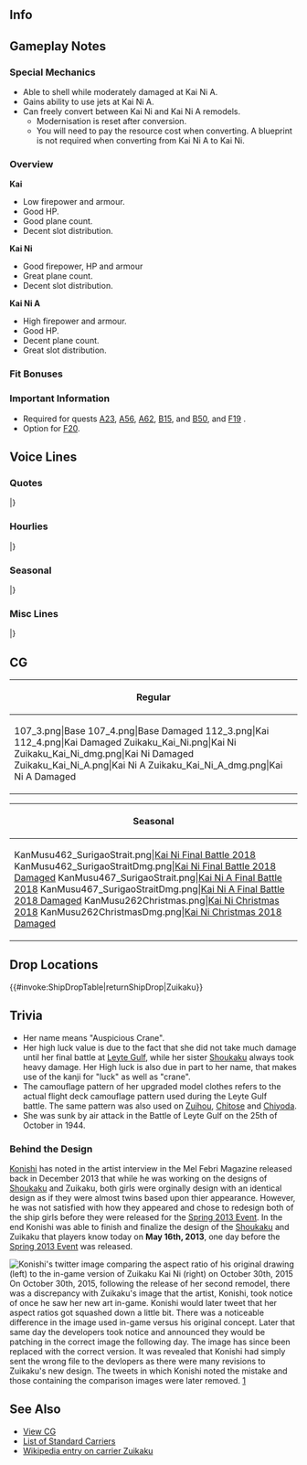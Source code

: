 ==Info==
{{KanmusuInfo|ID=107}}
{{KanmusuInfo|ID=108}}
{{KanmusuInfo|ID=262}}
{{KanmusuInfo|ID=267}}

==Gameplay Notes==
===Special Mechanics===
* Able to shell while moderately damaged at Kai Ni A.
* Gains ability to use jets at Kai Ni A.
* Can freely convert between Kai Ni and Kai Ni A remodels.
** Modernisation is reset after conversion.
** You will need to pay the resource cost when converting. A blueprint is not required when converting from Kai Ni A to Kai Ni.

===Overview===
'''Kai'''
* Low firepower and armour.
* Good HP.
* Good plane count.
* Decent slot distribution.

'''Kai Ni'''
* Good firepower, HP and armour
* Great plane count.
* Decent slot distribution.

'''Kai Ni A'''
* High firepower and armour.
* Good HP.
* Decent plane count.
* Great slot distribution.

===Fit Bonuses===
{{:{{BASEPAGENAME}}/Equipment Bonuses}}
{{clear}}

===Important Information===
* Required for quests [[Quests#A23|A23]], [[Quests#A56|A56]], [[Quests#A62|A62]], [[Quests#B15|B15]], and [[Quests#B50|B50]], and [[Quests#F19|F19]] <Shoukaku>.
* Option for [[Quests#F20|F20]].

==Voice Lines==
===Quotes===
{{ShipquoteHeader}}
{{ShipquoteKai
|scenario = Introduction
|origin = 翔鶴型航空母艦二番艦、妹の瑞鶴です。幸運の空母ですって？そうじゃないの、一生懸命やってるだけ…よ。 艦載機がある限り、これからだって、負けない！提督さん、あらためて、これからもよろしくね。
|translation = I'm the 2nd ship of the Shoukaku-class aircraft carriers, the younger sister, Zuikaku. A lucky carrier? Not quite, I just did my best... I won't ever lose as long as I have planes. Once again, nice to meet you, Admiral.<ref>She was called lucky because she survived many engagements.</ref>
|audio = Zuikaku-Intro.mp3
}}
<!--{{ShipquoteKai
|scenario = Introduction
|origin = 翔鶴型航空母艦2番艦、妹の瑞鶴です。幸運の空母ですって？そうじゃないの、一生懸命やってるだけ…よ。 艦載機がある限り、負けないわ！
|translation = I'm the 2nd ship of the Shoukaku-class aircraft carriers, the younger sister, Zuikaku. A lucky carrier? Not quite, I just did my best... I won't lose as long as I have planes.<ref>She was called lucky because she survived many engagements.</ref>
|audio = Zuikaku_1.ogg
}}-->
{{ShipquoteKai
|scenario = Introduction
|kai2 = yes
|origin = 航空艤装を全面てきに近代化改修したこの瑞鶴、ふつうの正規空母だとは思わないでね。
|translation = Don't think that I'm just your ordinary standard carrier after my flight equipment has been fully modernised.
|audio = ZuikakuKaiNi-Intro.mp3
}}
{{ShipquoteKai
|scenario = Library
|origin = 翔鶴型航空母艦2番艦、瑞鶴です。
翔鶴姉と共に、ミッドウェーの後の第一機動部隊の中核として、矢尽き刀折れるまで奮戦しました。 
文字通り、最後の機動部隊が壊滅する、その日まで…。
|translation = I'm the 2nd ship of the Shoukaku-class aircraft carriers, Zuikaku.
I formed the core of the 1st Task Force with Shoukaku-nee after Midway and fought hard until my last breath.<ref>After the disaster at Midway, Shoukaku and Zuikaku were assigned to CarDiv1.</ref>
I literally fought on until the day that the Task Force was crushed.<ref>Referring to the [https://en.wikipedia.org/wiki/Battle_of_Leyte_Gulf Battle of Leyte Gulf] where the IJN was handed it's biggest defeat.</ref>
|audio = Zuikaku_25.ogg
}}
{{ShipquoteKai
|scenario = Library
|kai2 = yes
|origin = 翔鶴型航空母艦２番艦、瑞鶴です。
翔鶴姉と共にミッドウェーの後の第一機動部隊の中核として、矢尽き刀折れるまで奮戦しました。文字通り、最後の機動部隊が壊滅する、その日まで。
でも、今度は違うの。改装された本格正規空母の力、存分にみせるわ！翔鶴姉、やろう！
|translation = I'm the 2nd ship of the Shoukaku-class aircraft carriers, Zuikaku.
I formed the core of the 1st Task Force with Shoukaku-nee after Midway and fought hard until my last breath. I literally fought on until the day that the Task Force was crushed.
But this time will be different. I'll really show you the true power of a remodelled standard carrier! Let's do this, Shoukaku-nee!
|audio = ZuikakuKaiNi-Library.mp3
}}
{{ShipquoteKai
|scenario = Secretary 1
|origin = 提督さん、何？作戦？
|translation = What is it, Admiral? An operation?
|audio = Zuikaku_2.ogg
}}
{{ShipquoteKai
|scenario = Secretary 2
|origin = もう、翔鶴姉だって…ちょっとおやつ食べるの控えよかな…あぁ、なんでもない！
|translation = Jeez, you too, Shoukaku-nee... Maybe I should cut down on snacks a little... Ah, it's nothing!
|audio = Zuikaku-Sec2.mp3
}}
<!--{{ShipquoteKai
|scenario = Secretary 2
|origin = 翔鶴姉なに…？って、提督さんじゃん！何やってんの！？爆撃されたいの！？
|translation = What is it, Shoukaku-nee...? Wha, it's you, Admiral! What do you think you're doing!? Do you want to be bombed!?
|audio = Zuikaku_3.ogg
}}-->
{{ShipquoteKai
|scenario = Secretary 3
|origin = 全機爆装、準備出来次第発艦！目標、母港執務室の提督！やっちゃって！
|translation = All bombers take off as soon as you're ready! The target is the Admiral's office! Get him!
|audio = Zuikaku_4.ogg
}}
{{ShipquoteKai
|scenario = Secretary Idle
|origin = 提督ー！なんか瑞鶴、ちょっと退屈なんだけど…不貞腐れるぞ！
|translation = Admiral~! I'm kind of bored... I'll sulk!
|audio = Zuikaku_29.ogg
}}
{{ShipquoteKai
|scenario = Secretary (Married)
|origin = 提督さん…あんま無理しちゃ駄目だよ…？
|translation = Admiral... don't push yourself alright...?
|audio = Zuikaku_28.ogg
}}
{{ShipquoteKai
|scenario = Wedding
|origin = 提督さん、どうしたの、そんな真顔で？瑞鶴の顔になんか付いてる？　えっ？あっ、近い、近いですよ！顔がっ！？あっ…あぁっ…あぁ…
|translation = What's with that serious expression, Admiral? Is there something on my face? Ah, you're close, too close! Your expression is! Ah... Ah... Ah...
|audio = Zuikaku_24.ogg
}}
{{ShipquoteKai
|scenario = Player's Score
|origin = 提督さん、どう？どんな感じどんな感じ？
|translation = How is it, Admiral? What's the situation like?
|audio = Zuikaku_8.ogg
}}
{{ShipquoteKai
|scenario = Joining the Fleet
|origin = 五航戦、瑞鶴出撃よ！
|translation = CarDiv5, Zuikaku, sortieing!
|audio = Zuikaku_13.ogg
}}
{{ShipquoteKai
|scenario = Equipment 1
|origin = うんっ、いいみたい！ありがとね！
|translation = Yup, looks good! Thanks!
|audio = Zuikaku_9.ogg
}}
{{ShipquoteKai
|scenario = Equipment 1
|kai2 = yes
|origin = 新しい艦載機？いいじゃあない！さーんきゅっ！
|translation = A new plane? That's great! Thank you~!
|audio = ZuikakuKaiNi-Equip1.mp3
}}
{{ShipquoteKai
|scenario = Equipment 2
|origin = やだ…これもいいわね…さーんきゅっ！
|translation = You shouldn't have... This is great too... Thank you!
|audio = Zuikaku_10.ogg
}}
{{ShipquoteKai
|scenario = Equipment 2 (Kai Ni A)
|kai2 = yes
|origin = 新型艦載機っ…。ん…。たしかに良さそう。うちの装備と艤装なら、運用できるわ！
|translation = A new model plane... Hmm... That does sound good. I can handle any equipment!
|audio = ZuikakuKaiNiA-Equip2.mp3
}}
{{ShipquoteKai
|scenario = Equipment 3
|origin = いい感じじゃない！
|translation = This feels great!
|audio = Zuikaku_26.ogg
}}
{{ShipquoteKai
|scenario = Equipment 3
|kai2 = yes
|origin = よし、いい感じじゃあない！
|translation = Alright, this feels great!
|audio = ZuikakuKaiNi-Equip3.mp3
}}
{{ShipquoteKai
|scenario = Supply
|origin = 燃料、弾薬…艦載機も補充しておくね。
|translation = Fuel, ammunition... replace my planes too alright.
|audio = Zuikaku_27.ogg
}}
{{ShipquoteKai
|scenario = Docking (Minor Damage)
|origin = 少し、お風呂に入ってくるね。
|translation = I'll be in the bath for a while.
|audio = Zuikaku_11.ogg
}}
{{ShipquoteKai
|scenario = Docking (Major Damage)
|origin = まぁ、私だってたまにはケガするし。
|translation = Well, even I get injured sometimes.
|audio = Zuikaku_12.ogg
}}
{{ShipquoteKai
|scenario = Construction
|origin = 提督さん、新しい船できたみたい。
|translation = Looks like a new ship is here, Admiral.
|audio = Zuikaku_5.ogg
}}
{{ShipquoteKai
|scenario = Returning from Sortie
|origin = 艦隊が無事帰投しました。はぁ…よかったぁ！
|translation = The fleet has returned safely to port. Whew... thank goodness!
|audio = Zuikaku_7.ogg
}}
{{ShipquoteKai
|scenario = Starting a Sortie
|origin = 空母瑞鶴、抜錨します！
|translation = Carrier Zuikaku, setting sail!
|audio = Zuikaku_14.ogg
}}
{{ShipquoteKai
|scenario = Starting a Sortie
|kai2 = yes
|origin = 機動部隊、旗艦瑞鶴、抜錨するわ！続いて！
|translation = Task Force flagship, Zuikaku, setting sail! Follow me!
|audio = ZuikakuKaiNi-Sortie.mp3
}}
{{ShipquoteKai
|scenario = Starting a Battle
|origin = 第一次攻撃隊、発艦始め！
|translation = 1st Attack Squadron, begin take off!
|audio = Zuikaku_15.ogg
}}
{{ShipquoteKai
|scenario = Starting a Battle
|kai2 = yes
|origin = 翔鶴姉、やるよ！艦首風上、攻撃隊、発艦始め！
|translation = Let's do this, Shoukaku-nee! Face into the wind, Attack Squadron, take off!<ref>Carriers would sail against the wind to make it easier for planes to take off.</ref>
|audio = ZuikakuKaiNi-BattleStart.mp3
}}
{{ShipquoteKai
|scenario = Attack
|origin = アウトレンジで、決めたいわね！
|translation = We'll decide this out of their range!<ref>IJN planes had better range than the USN ones. They would count on that to try attack USN carriers without being retaliated against.</ref>
|audio = Zuikaku_16.ogg
}}
{{ShipquoteKai
|scenario = Attack (Kai Ni A)
|kai2 = yes
|origin = さぁ、始めるわ！ほんとにアウトレンジしてあげるんだから！攻撃隊、全機発艦！
|translation = Now, let's get started! We really do outrange them! All Attack Squadrons, take off!
|audio = ZuikakuKaiNiA-Attack.mp3
}}
{{ShipquoteKai
|scenario = Air Battle
|origin = 第二次攻撃隊、稼働機、全機発艦！
|translation = 2nd Attack Squadron, ready, all planes take off!
|audio = Zuikaku_17.ogg
}}
{{ShipquoteKai
|scenario = Night Battle
|origin = 七面鳥ですって…？冗談じゃないわ！
|translation = "A turkey"...? That's not funny!<ref>Referring to the [https://en.wikipedia.org/wiki/Battle_of_the_Philippine_Sea Battle of the Philippine Sea] that was known as the Great Marianas Turkey Shoot because the inexperienced IJN pilots were shot down en masse by USN AA.</ref>
|audio = Zuikaku_18.ogg
}}
{{ShipquoteKai
|scenario = MVP
|origin = やったぁ！見たか！これが五航戦の本当の力よ！瑞鶴には幸運の女神がついていてくれるんだから！
|translation = Alright! Did you see that! This is the true power of CarDiv5! It's because I have Lady Luck by my side!
|audio = Zuikaku_23.ogg
}}
{{ShipquoteKai
|scenario = MVP
|kai2 = yes
|origin = よーし！見たか！これが新しい五航戦の本当の力よ。瑞鶴には幸運の女神がついていてくれるんだから！
|translation = Alrigh! Did you see that! This is the true power of the new CarDiv5. It's because I have Lady Luck by my side!
|audio = ZuikakuKaiNi-MVP.mp3
}}
{{ShipquoteKai
|scenario = Minor Damage 1
|origin = っ…かすり傷なんだから。
|translation = Tch... It's just a scratch.
|audio = Zuikaku_19.ogg
}}
{{ShipquoteKai
|scenario = Minor Damage 2
|origin = や、やるじゃないの…！
|translation = N-not bad...!
|audio = Zuikaku_20.ogg
}}
{{ShipquoteKai
|scenario = Major Damage
|origin = もうっ、私がここまで被弾するなんて！誘爆を防いで！飛行甲板は大丈夫？
|translation = Jeez, and I made it this far without being hit! Prevent detonation! Is the flight deck alright?
|audio = Zuikaku_21.ogg
}}
{{ShipquoteKai
|scenario = Major Damage (Kai Ni A)
|kai2 = yes
|origin = もうっ、私が被弾するなんて！誘爆を防いで！甲板は大丈夫ね？まだまだ戦いるわ！
|translation = Jeez, I've been hit! Prevent detonation! Is the deck alright? I can still keep fighting!
|audio = ZuikakuKaiNiA-MajorDamage.mp3
}}
{{ShipquoteKai
|scenario = Sunk
|origin = うっ…私も逝くの…？ 総員飛行甲板、翔鶴姉、待っていてくれるかな…
|translation = Urgh... So my time has come too...? All hands to the flight decks, Shoukaku-nee are you waiting for me...
|audio = Zuikaku_22.ogg
}}
|} <references/>

{{clear}}

===Hourlies===
{{ShipquoteHeader | type = hourly}}
{{ShipquoteKai
|scenario = 00:00 
|origin = 提督さん、日付が変わっちゃったよ？
|translation = Admiral, the date has chaged you know?
|audio = Zuikaku_30.ogg
}}
{{ShipquoteKai
|scenario = 01:00 
|origin = 時刻はマルヒトマルマル。ねむーい…
|translation = The time is now 0100. I'm sleepy...
|audio = Zuikaku_31.ogg
}}
{{ShipquoteKai
|scenario = 02:00 
|origin = マルフタマルマルよ。眠くないの？
|translation = It's 0200. Aren't you sleepy?
|audio = Zuikaku_32.ogg
}}
{{ShipquoteKai
|scenario = 03:00 
|origin = 提督さんー、マルサンマルマルになったよ…
|translation = It's now 0300, Admiral...
|audio = Zuikaku_33.ogg
}}
{{ShipquoteKai
|scenario = 04:00 
|origin = マルヨンマルマル。ま、まだおきてます！
|translation = 0400. I-I'm still awake!
|audio = Zuikaku_34.ogg
}}
{{ShipquoteKai
|scenario = 05:00 
|origin = 朝じゃん…マルゴーマルマル、夜明けだねぇ…
|translation = It's morning... 0500, it's dawn...
|audio = Zuikaku_35.ogg
}}
{{ShipquoteKai
|scenario = 06:00 
|origin = 現在時刻マルロクマルマル。早起きと言うか、夜更かしと言うか…
|translation = The time is now 0600. I don't think we're getting up early, it's more like we're staying up late...
|audio = Zuikaku_36.ogg
}}
{{ShipquoteKai
|scenario = 07:00 
|origin = マルナナマルマルよ。朝ごはんなになに？楽しみ～
|translation = It's 0700. What's for breakfast? I can't wait~
|audio = Zuikaku_37.ogg
}}
{{ShipquoteKai
|scenario = 08:00 
|origin = 現在、マルハチマルマル。さぁ、今日も頑張ってアウトレンジしよ！
|translation = It's now 0800.  Now, let's do our best to out range them today!
|audio = Zuikaku_38.ogg
}}
{{ShipquoteKai
|scenario = 09:00 
|origin = 時刻はマルキュウマルマル。とりあえず索敵しとく？
|translation = The time is 0900. Shall we start with recon for now?
|audio = Zuikaku_39.ogg
}}
{{ShipquoteKai
|scenario = 10:00 
|origin = ヒトマルマルマルになったわ…翔鶴姉元気かなぁ？
|translation = It's now 1000... Is Shoukaku-nee feeling fine?
|audio = Zuikaku_40.ogg
}}
{{ShipquoteKai
|scenario = 11:00 
|origin = ヒトヒトマルマルよ。お昼何食べる？ねえ何食べる？
|translation = It's 1100. What are we having for lunch? Hey, what's for lunch?
|audio = Zuikaku_41.ogg
}}
{{ShipquoteKai
|scenario = 12:00 
|origin = 提督！ヒトフタ…ってお昼ですお昼！ランチしたーい！
|translation = Admiral! 12... Hey, It's lunchtime now! I want to eat!
|audio = Zuikaku_42.ogg
}}
{{ShipquoteKai
|scenario = 13:00 
|origin = ヒトサン…ん～めんどくさーい。1時よ1時。
|translation = 13... Ngh, this is a pain. It's 1 o'clock.
|audio = Zuikaku_43.ogg
}}
{{ShipquoteKai
|scenario = 14:00 
|origin = はいはい分かったわよ。現在時刻はヒトヨンマルマル。これでいい？
|translation = Yes, yes, I get it. The time is now 1400. Better?
|audio = Zuikaku_44.ogg
}}
{{ShipquoteKai
|scenario = 15:00 
|origin = 時刻はヒトゴーマルマル。小沢っちは元気かなぁ？
|translation = It's now 1500. Are Ozawa and the others doing well?<ref>Referring to [https://en.wikipedia.org/wiki/Jisaburo_Ozawa Vice-Admiral Ozawa Jisaburou] who commanded the Northern Force at Leyte Gulf.</ref>
|audio = Zuikaku_45.ogg
}}
{{ShipquoteKai
|scenario = 16:00 
|origin = ヒトロクマルマルよ。そろそろ夕方よね～？
|translation = It's 1600. It's amost evening huh?
|audio = Zuikaku_46.ogg
}}
{{ShipquoteKai
|scenario = 17:00 
|origin = だんだん日が暮れて来たぁ。ヒトナナマルマルです。
|translation = The sun has set. It's 1700.
|audio = Zuikaku_47.ogg
}}
{{ShipquoteKai
|scenario = 18:00 
|origin = ヒトハチマルマル。さぁ、夜の時間ね。
|translation = 1800. Now, it's night time.
|audio = Zuikaku_48.ogg
}}
{{ShipquoteKai
|scenario = 19:00 
|origin = ヒトキュウ･･･ん～まためんどうになって来た。7時よ。夜御飯なんだろうね。
|translation = 19.... Ngh, it's become a pain again. It's 7 o'lock. It's dinnertime now.
|audio = Zuikaku_49.ogg
}}
{{ShipquoteKai
|scenario = 20:00 
|origin = フタマルマルマル, 8時です！どうでもいいけど…かわう…ん…川内うるさい！
|translation = It's 2000, 8 o'clock! I don't mind but... Kawau... Ngh... Sendai, shut up!<ref>Kawauchi is another way of reading Sendai's name.</ref>
|audio = Zuikaku_50.ogg
}}
{{ShipquoteKai
|scenario = 21:00 
|origin = 現在時刻フタヒトマルマル。9時よ。
|translation = The time is now 2100. It's 9 o'clock.
|audio = Zuikaku_51.ogg
}}
{{ShipquoteKai
|scenario = 22:00 
|origin = フタフタマルマル。すっかり夜…提督さん、そろそろ休まなくていいの？
|translation = 2200. It's totally night... Shouldn't you go to bed soon, Admiral?
|audio = Zuikaku_52.ogg
}}
{{ShipquoteKai
|scenario = 23:00 
|origin = 深夜になって来ました。フタサンマルマル。うーん、そろそろ寝ようよぉ。
|translation = It's late now. 2300. Yeah, let's go to sleep.
|audio = Zuikaku_53.ogg
}}
|} <references/>

{{clear}}

===Seasonal===
{{SeasonalHeaderOld}}
{{SeasonalQuote
|scenario = [[Seasonal/Second_Anniversary|2nd Anniversary]]
|origin = 提督さん、翔鶴姉ぇ、おめでとう！二周年だね！なんか信じられないね！…来年も翔鶴姉ぇ達とこの日を迎えられるといいな。
|translation =	Admiral, Shoukaku-nee, congratulations! It’s the 2nd anniversary! I can’t believe it! …It’d be good if I’ll be able to celebrate this day with you next year with everyone.
|audio = 107_Zuikaku_2ndAnniv.mp3
|notes = 
}}
{{SeasonalQuote
|scenario = [[Seasonal/Rainy_Season_2015|Rainy Season 2015]]
|origin = この季節は嫌だな…何かやだ、苦手。翔鶴姉、大丈夫かな。なんか、心配。
|translation =	I don’t like this season… I just don’t. I wonder if Shoukaku is alright. I’m kind of worried.
|audio = Zuikaku_Rainy_Secretary_1.ogg
|notes =
}}
{{SeasonalQuote
|scenario = [[Seasonal/Early_Summer_Season_Update|Early Summer 2015]]
|origin = 翔鶴姉、見てみて！今年のおニューの水着だよ♪買っちゃった！だってもうすぐ夏だよ、夏！翔鶴姉も買いに行こうよ、ね？
|translation =	Look at this, Shoukaku-nee! It’s my new swimsuit for this year♪ I bought one! I mean, it’s almost summer! Let’s go buy one for you too ok, Shoukaku-nee?
|audio = Zuikaku_Early_Summer_HQ.ogg
|notes =
}}
{{SeasonalQuote
|scenario = [[Seasonal/Early_Autumn_2015_Seasonal_Update|Early Autumn 2015]]
|origin = 秋、か。そうね、秋は終わりの季節。でも、始まりの季節でもあるんだ。きっとそう。私はそう思ってるんだ。らしくないか？
|translation =	It’s autumn. That’s right, autumn is the season of endings. But, it’s also the season of beginnings. I’m sure of it. That’s what I think. Was that not like me?
|audio = Zuikaku_Early_Autumn2015.ogg
|notes =
}}
{{SeasonalQuote
|scenario = [[Seasonal/Christmas_2015|Christmas 2015]]
|origin = ん…クリスマスか…あぁ、翔鶴ねえ、その料理は食べない！私絶対食べない！いらないってば！
|translation =	Hmm… It’s Christmas… Ah, I won’t eat that, Shoukaku-nee! I’ll never eat that! I said I won’t!
|audio = Zuikaku_Christmas_2015_Sec1.ogg
|notes =
}}
{{SeasonalQuote
|scenario = [[Seasonal/End_of_Year_2015|End of Year 2015]]
|origin = もう年末って本当あっという間！大掃除も面倒くさいな、もう。ん？翔鶴ねえ、なに？あぁ、そこ危ないよ！だ、大丈夫、翔鶴ねえ？
|translation =	The end of the year came so fast! Spring cleaning is such a pain, jeez. Hmmm? What is it, Shoukaku-nee? Ah, that’s dangerous! A-are you alright, Shoukaku-nee?
|audio = Zuikaku_Year_End_2015_Sec1.ogg
|notes = 
}}
{{SeasonalQuote
|scenario = [[Seasonal/New_Year_2016|New Year 2016]]
|origin = 提督さん、翔鶴ね！あけましておめでとう！今年もどぞよろしくお願いします！で、として二人がわらているの？
|translation =	Admiral, Shoukaku-nee! Happy New Year! Please take care of me this year too! Hey, why are both of you laughing?
|audio = Zuikaku_New_Years_Day_2016.ogg
|notes = 
}}
{{SeasonalQuote
|scenario = [[Seasonal/Setsubun_2016|Setsubun 2016]]
|origin = 節分ねぇ…あぁ、翔鶴姉！ 毎年自分から鬼役を買って出なくていいのに！ あぁ、もうこのお面私に貸してよ！ほら、もう…。
|translation =	It’s Setsubun… Ah, Shoukaku-nee! You volunteer to be the Oni every year! Aaah, just give that mask to me! Come on, jeez…
|audio = Katsuragi_Setsubun_2016_Sec1.ogg
|notes = 
}}
{{SeasonalQuote
|scenario = [[Seasonal/Valentine%27s_Day_2016|Valentine’s Day 2016]]
|origin = 提督さん、どうせきっと私だけどと思うから、可哀想だからチョコあげるは。ほら。ちゃんとお返ししてよね？
|translation =	I felt sorry for you thinking that you’d only get chocolates from me, Admiral. So here you go. Make sure you get me something in return alright?
|audio = Zuikaku_Valentine_Sec1.ogg
|notes = 
}}
{{SeasonalQuote
|scenario = [[Seasonal/White_Day_2016|White Day 2016]]
|origin = 提督さん、チョコのお返しくれるの？やったー！えぇ、翔鶴姉にも？なんでなんで？！微妙に納得出来ない！！
|translation =	Are you giving me something in return for the chocolates, Admiral? Hooray! Eh, you’re giving some to Shoukaku-nee too? Why in the world?! You have absolutely no tact at all!!
|audio = Zuikaku_White_Day_2016.ogg
|notes = 
}}
{{SeasonalQuote
|scenario = [[Seasonal/Third_Anniversary|3rd Anniversary]]
|origin = 提督さん、翔鶴姉、おめでとう！三周年だね。あはぁ！なんか信じられないなあ。来年も翔鶴姉たちとこの日を迎えられるといいな！
|translation =	Admiral, Shoukaku-nee, Congratulations! It’s the 3rd Anniversary. Ahaa! I just can’t believe it. I want to celebrate this day with all of you again next year!
|audio = Zuikaku_3rd_Anniversary_Sec1.mp3
|notes = 
}}
{{SeasonalQuote
|scenario = [[Seasonal/Valentine%27s_Day_2018|Valentine’s Day 2018]]
|origin = 提督さん、遅いじゃん。少しだけ待ちゃったよ。寒いだからさ、待たせないだよ。あぁ、これ？これはね…
|translation =	You’re late, Admiral. I’ve waited quite a while. It’s cold so don’t make we wait. Ah, this? This is…
|audio = Zuikaku_Kantai_Kessen_2018_Sec1.mp3
|notes = 
}}
{{SeasonalQuote
|scenario = [[Seasonal/Fifth_Anniversary|5th Anniversary]]
|origin = 提督さん、翔鶴ねえ、おめでとう！ついに五周年だね。なんか本当に信じられないね。こんなとこまで…来年もまた、翔鶴ねえたちこの日を迎えられるといいな。
|translation =	Admiral, Shoukaku; congratulations! It’s finally the 5th Anniversary. I really can’t believe it. We’ve made it this far… I’d like to be able to celebrate this day with all of you next year too.
|audio = Zuikaku_5th_Anniversary_Sec1.mp3
|notes = 
}}
{{SeasonalQuote
|scenario = [[Seasonal/Saury_2018|Saury 2018]]
|origin = はぁ？秋刀魚？いいけど、なに？なにをどうするの？ほぉ、ほぉ、なるほどね。分かった。やったあげる。
|translation =	Huuh? Saury? They're good but why? What are you going to do with them? Hmm, hmm, I see. I get it. I'll do it.
|audio = Zuikaku_Sec1_Saury_2018.mp3
|notes = 
}}
{{SeasonalQuote
|scenario = [[Seasonal/Sixth_Anniversary|6th Anniversary]]
|origin = 提督さん、翔鶴姉、六周年だね！おめでとう！随分遠いとこまで一緒に来ちゃったね。本当。来年も、翔鶴姉たちとこうやって、お祝いしたいよね？ねぇ？
|translation =	Admiral, Shoukaku; it's the 6th Anniversary! Congrats! We've come such a long way together. We really have. I'll be celebrating with Shoukaku and everyone else next year too right? Right?
|audio = Zuikaku_6th_Anniversary_Sec1.mp3
|notes = 
}}
{{SeasonalQuote
|scenario = [[Seasonal/Seventh_Anniversary|7th Anniversary 2020]]
|origin = 提督さん、翔鶴ねえ、おめでとう！七周年だね。嬉しいけど、なんか本当に信じられなよね？この先も、ずっと翔鶴ねえたちと一緒に、未来に歩いていきたいな。
|translation =	Admiral, Shoukaku, congratulations! It's the 7th Anniversary. I'm happy but I really can't believe it you know? I'd like to keep moving forward into the future with Shoukaku and everyone else.
|audio = Zuikaku_7th_Anniversary_Secretary_1.mp3
|notes = 
}}
{{SeasonalQuote
|scenario = [[Seasonal/Eighth_Anniversary|8th Anniversary]]
|origin = 提督さん、翔鶴ねえ、おめでとう！ついに八年目だね？なんか、本当に信じられないね。これからもずっと、提督さんと翔鶴姉たちとこの日を迎えられるといいな。あぁ、もちろん、この娘も。
|translation =	Admiral, Shoukaku, congrats! It's our 8th year, right? I kinda can't believe it. It'd be nice if I can keep having many happy anniversaries with you, Shoukaku and everyone else. Ah, and of course with her too.
|audio = Zuikaku_8th Anniversary_Secretary_1.mp3
|notes = 
}}
|}<references/>

{{clear}}

===Misc Lines===
{{SeasonalHeaderOld}}
{{SeasonalQuote
|scenario = [[Seasonal/Final_Battle|Eve of the Final Battle 2018]]
|origin = 提督さん…うん、分かってる。
|translation =	Admiral… Yes, I understand.
|audio = Zuikaku_Eve_of_Final_Battle_Sec3.mp3
|notes = Secretary 3
}}
{{SeasonalQuote
|scenario = [[Seasonal/Final_Battle|Eve of the Final Battle 2018]]
|origin = 大丈夫、今度は艦載機が有る。熟練部隊も。そして…
|translation =	I’ll be fine, I have planes this time. Skilled squadrons too. And…
|audio = Zuikaku_Kantai_Kessen_2018_Sec2.mp3
|notes = Secretary 2
}}
{{SeasonalQuote
|scenario = [[Seasonal/Final_Battle|Eve of the Final Battle 2018]]
|origin = そう、翔鶴姉がいるんだ。負けない！絶対に！
|translation =	Yes, Shoukaku-nee will be there. I won’t lose! Count on it!
|audio = Zuikaku_Kantai_Kessen_2018_Sec3.mp3
|notes = Secretary 3
}}
{{SeasonalQuote
|scenario = [[Seasonal/Final_Battle|Final Battle 2018]]
|origin = いよいよ捷一号作戦。私たち、大沢艦隊の出撃か？来たんだね、この時が。
|translation =	It’s finally time for Operation Sho-1. We of the Ozawa Fleet are sortieing? So the time has come.
|audio = Zuikaku_Kantai_Kessen_2018_Sec1b.mp3
|notes = Secretary 1
}}
{{SeasonalQuote
|scenario = [[Seasonal/Final_Battle|Final Battle 2018]]
|origin = 翔鶴姉、何？て、提督さんじゃん？何やってんの？作戦中だよ？まじで爆撃されたいの！？
|translation =	What is it, Shoukaku-nee? I-it’s you, Admiral? What are you doing? We’re in the middle of an operation you know? Do you really want to be bombed!?
|audio = Zuikaku_Kantai_Kessen_2018_Sec2b.mp3
|notes = Secretary 2
}}
{{SeasonalQuote
|scenario = [[Seasonal/Final_Battle|Final Battle 2018]]
|origin = 全機爆装、準備でき次第発艦！目標、母港執務室の提督！やっちゃって！...って、発艦中止！作戦の後でね。覚えといてよ！
|translation =	All bombers, take off when ready! The target is the Admiral’s offce! …Wait, belay that order! Wait till after the operation. I’ll remember this!
|audio = Zuikaku_Kantai_Kessen_2018_Sec3b.mp3
|notes = Secretary 3
}}
{{SeasonalQuote
|scenario = [[Seasonal/Final_Battle|Final Battle 2018]]
|origin = てーとくー！ぼーっとしてる時間ないよ！ほら、機動部隊の出撃準備！この戦いは負けられないんだから！
|translation =	Admiral! This isn't the time to be daydreaming! Come on, we need to prepare to sortie the Mobile Force! We can't lose this battle!
|audio = Zuikaku_Kantai_Kessen_2018_Idle.mp3
|notes = Secretary Idle
}}
{{SeasonalQuote
|scenario = [[Seasonal/Final_Battle|Final Battle 2018]]
|origin = 補充できる艦載機があるって、本当ありがたい！
|translation =	I’m really grateful that there are replacement planes!
|audio = Zuikaku_Kantai_Kessen_2018_Supply.mp3
|notes = Supply
}}
{{SeasonalQuote
|scenario = [[Seasonal/Final_Battle|Final Battle 2018]]
|origin = 第三艦隊、小沢機動部隊、旗艦瑞鶴、出撃する！
|translation =	3rd Fleet, Ozawa Mobile Force flagship, Zuikaku, sortieing!
|audio = Zuikaku_Kantai_Kessen_2018_JoinFleet.mp3
|notes = Joining the Fleet
}}
{{SeasonalQuote
|scenario = [[Seasonal/Final_Battle|Final Battle 2018]]
|origin = 小沢艦隊、旗艦瑞鶴、出撃する！
|translation =	Ozawa Fleet flagship, Zuikaku, sortieing!
|audio = Zuikaku_Kantai_Kessen_2018_Sortie.mp3
|notes = Starting a Sortie
}}
{{SeasonalQuote
|scenario = [[Seasonal/Final_Battle|Final Battle 2018]]
|origin = これが私の決戦だからっ！
|translation =	This is my final battle!
|audio = Zuikaku_Kantai_Kessen_2018_Atk.mp3
|notes = Attack
}}
{{SeasonalQuote
|scenario = [[Seasonal/Final_Battle|Final Battle 2018]]
|origin = 肉迫する！くたばれ！瑞鶴航空隊、発艦！
|translation =	Press the attack! Drop dead! Air wing, take off!
|audio = Zuikaku_Kantai_Kessen_2018_AirBattle.mp3
|notes = Air Battle
}}
{{SeasonalQuote
|scenario = [[Seasonal/Final_Battle|Final Battle 2018]]
|origin = こんなの、全然かすり傷なんだから！
|translation =	This isn’t even a scratch!
|audio = Zuikaku_Kantai_Kessen_2018_MinorDmg1.mp3
|notes = Minor Damage 1
}}
{{SeasonalQuote
|scenario = [[Seasonal/Final_Battle|Final Battle 2018]]
|origin = やるじゃない！でも、今度は沈まないよ、私！
|translation =	Not bad! But I won’t sink this time!
|audio = Zuikaku_Kantai_Kessen_2018_MinorDmg2.mp3
|notes = Minor Damage 2
}}
{{SeasonalQuote
|scenario = [[Winter_2018_Event|Final Battle 2018]]
|origin = 捷一号作戦、作戦成功！やった！やったよ私たち！
|translation =	Operation Sho-1 is complete! Hooray! We did it!
|audio = Zuikaku_ShoGo_2018_End1.mp3
|notes = Plays upon completion of Winter 2018 E7. See [[Winter_2018_Event|event page]] for proper order.
}}
{{SeasonalQuote
|scenario = [[Winter_2018_Event|Final Battle 2018]]
|origin = 提督さん、翔鶴姉、ありがとう。愛してる、ずっと。
|translation =	Admiral, Shoukaku-nee; thank you. I’ll always love you.
|audio = Zuikaku_ShoGo_2018_End2.mp3
|notes = Plays upon completion of Winter 2018 E7. See [[Winter_2018_Event|event page]] for proper order.
}}
{{SeasonalQuote
|scenario = [[Seasonal/Final_Battle|Homecoming 2018]]
|origin = 提督さん、ただいま。ありがとう。
|translation =	I’m home, Admiral. Thank you.
|audio = Zuikaku_Homecoming_2018_Sec1.mp3
|notes = 
}}
|} <references/>

{{clear}}

==CG==
{| class="mw-collapsible mw-collapsed wikitable" style="width: 100%;"
!Regular
|-
|<gallery>
107_3.png|Base
107_4.png|Base Damaged
112_3.png|Kai
112_4.png|Kai Damaged
Zuikaku_Kai_Ni.png|Kai Ni
Zuikaku_Kai_Ni_dmg.png|Kai Ni Damaged
Zuikaku_Kai_Ni_A.png|Kai Ni A
Zuikaku_Kai_Ni_A_dmg.png|Kai Ni A Damaged
</gallery>
|}

{| class="mw-collapsible mw-collapsed wikitable" style="width: 100%;"
!Seasonal
|-
|<gallery>
KanMusu462_SurigaoStrait.png|[[Seasonal/Final_Battle|Kai Ni Final Battle 2018]]
KanMusu462_SurigaoStraitDmg.png|[[Seasonal/Final_Battle|Kai Ni Final Battle 2018 Damaged]]
KanMusu467_SurigaoStrait.png|[[Seasonal/Final_Battle|Kai Ni A Final Battle 2018]]
KanMusu467_SurigaoStraitDmg.png|[[Seasonal/Final_Battle|Kai Ni A Final Battle 2018 Damaged]]
KanMusu262Christmas.png|[[Seasonal/Christmas_2018|Kai Ni Christmas 2018]]
KanMusu262ChristmasDmg.png|[[Seasonal/Christmas_2018|Kai Ni Christmas 2018 Damaged]]
</gallery>
|}

==Drop Locations==
{{#invoke:ShipDropTable|returnShipDrop|Zuikaku}}

==Trivia==
*Her name means "Auspicious Crane".
*Her high luck value is due to the fact that she did not take much damage until her final battle at [[wikipedia:Battle_of_Leyte_Gulf|Leyte Gulf]], while her sister [[Shoukaku]] always took heavy damage. Her High luck is also due in part to her name, that makes use of the kanji for "luck" as well as "crane".
*The camouflage pattern of her upgraded model clothes refers to the actual flight deck camouflage pattern used during the Leyte Gulf battle. The same pattern was also used on [[Zuihou]], [[Chitose]] and [[Chiyoda]]. 
*She was sunk by air attack in the Battle of Leyte Gulf on the 25th of October in 1944.

===Behind the Design===
[[Konishi]] has noted in the artist interview in the Mel Febri Magazine released back in December 2013 that while he was working on the designs of [[Shoukaku]] and Zuikaku, both girls were orginally design with an identical design as if they were almost twins based upon thier appearance. However, he was not satisfied with how they appeared and chose to redesign both of the ship girls before they were released for the [[Spring 2013 Event]]. In the end Konishi was able to finish and finalize the design of the [[Shoukaku]] and Zuikaku that players know today on '''May 16th, 2013''', one day before the [[Spring 2013 Event]] was released.

[[File:Konishi comparison.png|thumb|right|Konishi's twitter image comparing the aspect ratio of his original drawing (left) to the in-game version of Zuikaku Kai Ni (right) on October 30th, 2015]]
On October 30th, 2015, following the release of her second remodel, there was a discrepancy with Zuikaku's image that the artist, Konishi, took notice of once he saw her new art in-game. Konishi would later tweet that her aspect ratios got squashed down a little bit. There was a noticeable difference in the image used in-game versus his original concept. Later that same day the developers took notice and announced they would be patching in the correct image the following day. The image has since been replaced with the correct version. It was revealed that Konishi had simply sent the wrong file to the devlopers as there were many revisions to Zuikaku's new design. The tweets in which Konishi noted the mistake and those containing the comparison images were later removed. [https://twitter.com/C_o_nisi/status/660178260391628800]

==See Also==
*[[{{PAGENAMEE}}/Gallery|View {{PAGENAME}}  CG]]
*[[EliteCV|List of Standard Carriers]]
*[[wikipedia:Japanese_aircraft_carrier_Zuikaku|Wikipedia entry on carrier Zuikaku]]
{{shiplist}}